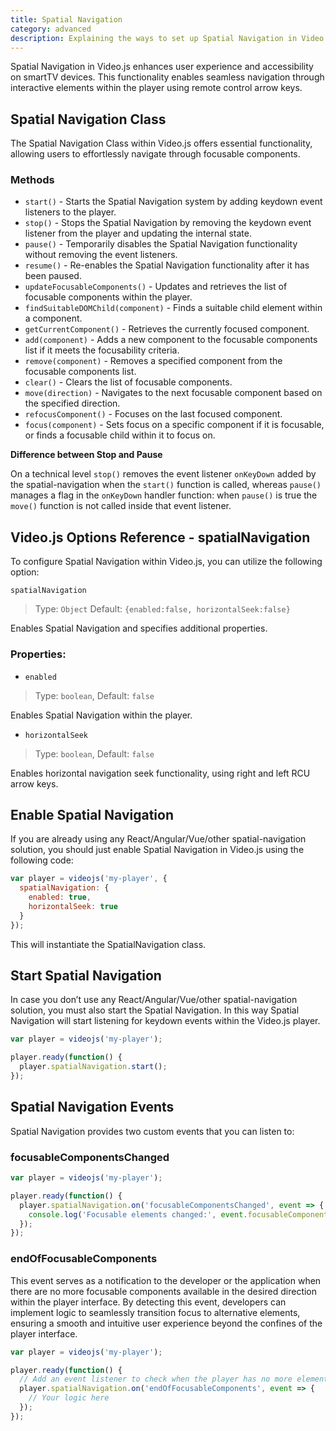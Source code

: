 ```yaml
---
title: Spatial Navigation
category: advanced
description: Explaining the ways to set up Spatial Navigation in Video.js player.
---
```



Spatial Navigation in Video.js enhances user experience and accessibility on smartTV devices. This functionality enables seamless navigation through interactive elements within the player using remote control arrow keys.

## Spatial Navigation Class

The Spatial Navigation Class within Video.js offers essential functionality, allowing users to effortlessly navigate through focusable components.

### Methods

* `start()` - Starts the Spatial Navigation system by adding keydown event listeners to the player.
* `stop()` - Stops the Spatial Navigation by removing the keydown event listener from the player and updating the internal state.
* `pause()` - Temporarily disables the Spatial Navigation functionality without removing the event listeners.
* `resume()` - Re-enables the Spatial Navigation functionality after it has been paused.
* `updateFocusableComponents()` - Updates and retrieves the list of focusable components within the player.
* `findSuitableDOMChild(component)` - Finds a suitable child element within a component.
* `getCurrentComponent()` - Retrieves the currently focused component.
* `add(component)` - Adds a new component to the focusable components list if it meets the focusability criteria.
* `remove(component)` - Removes a specified component from the focusable components list.
* `clear()` - Clears the list of focusable components.
* `move(direction)` - Navigates to the next focusable component based on the specified direction.
* `refocusComponent()` - Focuses on the last focused component.
* `focus(component)` - Sets focus on a specific component if it is focusable, or finds a focusable child within it to focus on.

**Difference between Stop and Pause**

On a technical level `stop()` removes the event listener `onKeyDown` added by the spatial-navigation when the `start()` function is called, whereas `pause()` manages a flag in the `onKeyDown` handler function: when `pause()` is true the `move()` function is not called inside that event listener.

## Video.js Options Reference - spatialNavigation

To configure Spatial Navigation within Video.js, you can utilize the following option:

`spatialNavigation`

> Type: `Object`
> Default: `{enabled:false, horizontalSeek:false}`

Enables Spatial Navigation and specifies additional properties.

### Properties:

* `enabled`
> Type: `boolean`, Default: `false`

  Enables Spatial Navigation within the player.

* `horizontalSeek`
> Type: `boolean`, Default: `false`

  Enables horizontal navigation seek functionality, using right and left RCU arrow keys.

## Enable Spatial Navigation

If you are already using any React/Angular/Vue/other spatial-navigation solution, you should just enable Spatial Navigation in Video.js using the following code:

```js
var player = videojs('my-player', {
  spatialNavigation: {
    enabled: true,
    horizontalSeek: true
  }
});
```

This will instantiate the SpatialNavigation class.

## Start Spatial Navigation

In case you don’t use any React/Angular/Vue/other spatial-navigation solution, you must also start the Spatial Navigation. In this way Spatial Navigation will start listening for keydown events within the Video.js player.

```js
var player = videojs('my-player');

player.ready(function() {
  player.spatialNavigation.start();
});
```

## Spatial Navigation Events

Spatial Navigation provides two custom events that you can listen to:

### focusableComponentsChanged

```js
var player = videojs('my-player');

player.ready(function() {
  player.spatialNavigation.on('focusableComponentsChanged', event => {
    console.log('Focusable elements changed:', event.focusableComponents);
  });
});
```

### endOfFocusableComponents

This event serves as a notification to the developer or the application when there are no more focusable components available in the desired direction within the player interface. By detecting this event, developers can implement logic to seamlessly transition focus to alternative elements, ensuring a smooth and intuitive user experience beyond the confines of the player interface.

```js
var player = videojs('my-player');

player.ready(function() {
  // Add an event listener to check when the player has no more element to focus
  player.spatialNavigation.on('endOfFocusableComponents', event => {
    // Your logic here
  });
});
```
